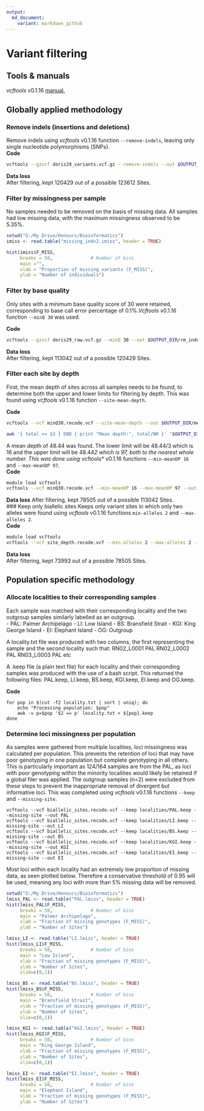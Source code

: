 ```yaml
---
output:
  md_document:
    variant: markdown_github
---
```

# Variant filtering  

## Tools & manuals  
*vcftools* v0.1.16 [manual.](https://vcftools.github.io/man_latest.html)  

## Globally applied methodology  

### Remove indels (insertions and deletions)  
Remove indels using *vcftools* v0.1.16 function ```--remove-indels```, leaving only single nucleotide polymorphisms (SNPs).   
**Code**  
```bash
vcftools --gzvcf doris29_variants.vcf.gz --remove-indels --out $OUTPUT_DIR/rm_indels.vcf --recode --recode-INFO-all
```   
**Data loss**  
After filtering, kept 120429 out of a possible 123612 Sites.  

### Filter by missingness per sample  
No samples needed to be removed on the basis of missing data. All samples had low missing data, with the maximum missingness observed to be 5.35%.  
```r
setwd("G:/My Drive/Honours/Bioinformatics")
imiss <- read.table("missing_indv2.imiss", header = TRUE)

hist(imiss$F_MISS,
     breaks = 50,              # Number of bins
     main ="",
     xlab = "Proportion of missing variants (F_MISS)",
     ylab = "Number of individuals")

```  

### Filter by base quality  
Only sites with a minimum base quality score of 30 were retained, corresponding to base call error percentage of 0.1%.*Vcftools* v0.1.16 function ```--minQ 30``` was used.  

**Code**  
```bash
vcftools --gzvcf doris29_raw.vcf.gz --minQ 30 --out $OUTPUT_DIR/rm_indels.vcf --recode --recode-INFO-all
```  
**Data loss**  
After filtering, kept 113042 out of a possible 120429 Sites.   

### Filter each site by depth
First, the mean depth of sites across all samples needs to be found, to determine both the upper and lower limits for filtering by depth. This was found using *vcftools* v0.1.16 function ```--site-mean-depth```.  

**Code**  
```bash
vcftools --vcf minQ30.recode.vcf --site-mean-depth --out $OUTPUT_DIR/meanDP

awk '{ total += $3 } END { print "Mean depth:", total/NR }' "$OUTPUT_DIR/meanDP.ldepth.mean"
```   
A mean depth of 48.44 was found. The lower limit will be 48.44/3 which is 16 and the upper limit will be 48.44*2 which is 97, both to the nearest whole number. This was done using *vcftools* v0.1.16 functions ```--min-meanDP 16``` and ```--max-meanDP 97```.  
**Code**  
```bash
module load vcftools
vcftools --vcf minQ30.recode.vcf --min-meanDP 16 --max-meanDP 97 --out $OUTPUT_DIR/site_depth --recode --recode-INFO-all
```   
**Data loss**
After filtering, kept 78505 out of a possible 113042 Sites.  
### Keep only biallelic sites
Keeps only variant sites in which only two alleles were found using *vcftools* v0.1.16 functions ```min-alleles 2``` and ```--max-alleles 2```.  
**Code**  
```bash
module load vcftools
vcftools --vcf site_depth.recode.vcf --min-alleles 2 --max-alleles 2 --out $OUTPUT_DIR/biallelic_sites --recode --recode-INFO-all
```  
**Data loss**  
After filtering, kept 73993 out of a possible 78505 Sites.  


## Population specific methodology

### Allocate localities to their corresponding samples  
Each sample was matched with their corresponding locality and the two outgroup samples similarly labelled as an outgroup.  
- PAL: Palmer Archipelago
- LI: Low Island
- BS: Bransfield Strait
- KGI: King George Island
- EI: Elephant Island
- OG: Outgroup

A locality.txt file was produced with two columns, the first representing the sample and the second locality such that:
RN02_L0001  PAL
RN02_L0002  PAL
RN03_L0003  PAL
etc  

A .keep file (a plain text file) for each locality and their corresponding samples was produced with the use of a bash script. This returned the following files: PAL.keep, LI.keep, BS.keep, KGI.keep, EI.keep and OG.keep.  

**Code**
```
for pop in $(cut -f2 locality.txt | sort | uniq); do
    echo "Processing population: $pop"
    awk -v p=$pop '$2 == p' locality.txt > ${pop}.keep
done
```
### Determine loci missingness per population

As samples were gathered from multiple localities, loci missingness was calculated per population. This prevents the retention of loci that may have poor genotyping in one population but complete genotyping in all others. This is particularly important as 124/164 samples are from the PAL, as loci with poor genotyping within the minority localities would likely be retained if a global filer was applied. The outgroup samples (n=2) were excluded from these steps to prevent the inappropriate removal of divergent but informative loci. This was completed using *vcftools* v0.1.16 functions ```--keep``` and ```--missing-site```.  

```
vcftools --vcf biallelic_sites.recode.vcf --keep localities/PAL.keep --missing-site --out PAL
vcftools --vcf biallelic_sites.recode.vcf --keep localities/LI.keep --missing-site --out LI
vcftools --vcf biallelic_sites.recode.vcf --keep localities/BS.keep --missing-site --out BS
vcftools --vcf biallelic_sites.recode.vcf --keep localities/KGI.keep --missing-site --out KGI
vcftools --vcf biallelic_sites.recode.vcf --keep localities/EI.keep --missing-site --out EI
```

Most loci within each locality had an extremely low proportion of missing data, as seen plotted below. Therefore a conservative threshold of 0.95 will be used, meaning any loci with more than 5% missing data will be removed.
```r
setwd("G:/My Drive/Honours/Bioinformatics")
lmiss_PAL <- read.table("PAL.lmiss", header = TRUE)
hist(lmiss_PAL$F_MISS,
     breaks = 50,              # Number of bins
     main = "Palmer Archipelago",
     xlab = "Fraction of missing genotypes (F_MISS)",
     ylab = "Number of Sites")

lmiss_LI <- read.table("LI.lmiss", header = TRUE)
hist(lmiss_LI$F_MISS,
     breaks = 50,              # Number of bins
     main = "Low Island",
     xlab = "Fraction of missing genotypes (F_MISS)",
     ylab = "Number of Sites",
     xlim=c(0,1))

lmiss_BS <- read.table("BS.lmiss", header = TRUE)
hist(lmiss_BS$F_MISS,
     breaks = 50,              # Number of bins
     main = "Bransfield Strait",
     xlab = "Fraction of missing genotypes (F_MISS)",
     ylab = "Number of Sites",
     xlim=c(0,1))

lmiss_KGI <- read.table("KGI.lmiss", header = TRUE)
hist(lmiss_KGI$F_MISS,
     breaks = 50,              # Number of bins
     main = "King George Island",
     xlab = "Fraction of missing genotypes (F_MISS)",
     ylab = "Number of Sites",
     xlim=c(0,1))

lmiss_EI <- read.table("EI.lmiss", header = TRUE)
hist(lmiss_EI$F_MISS,
     breaks = 50,              # Number of bins
     main = "Elephant Island",
     xlab = "Fraction of missing genotypes (F_MISS)",
     ylab = "Number of Sites")

```  
